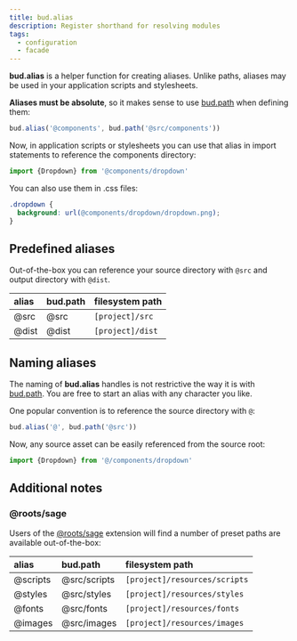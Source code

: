 ```yaml
---
title: bud.alias
description: Register shorthand for resolving modules
tags:
  - configuration
  - facade
---
```


**bud.alias** is a helper function for creating aliases. Unlike paths, aliases may be used in your application scripts and stylesheets.

**Aliases must be absolute**, so it makes sense to use [bud.path](/reference/bud.path) when defining them:

```ts
bud.alias('@components', bud.path('@src/components'))
```

Now, in application scripts or stylesheets you can use that alias in import statements to reference the components directory:

```ts
import {Dropdown} from '@components/dropdown'
```

You can also use them in .css files:

```css
.dropdown {
  background: url(@components/dropdown/dropdown.png);
}
```

## Predefined aliases

Out-of-the-box you can reference your source directory with `@src` and output directory with `@dist`.

| alias | bud.path | filesystem path  |
| :---- | :------- | :--------------- |
| @src  | @src     | `[project]/src`  |
| @dist | @dist    | `[project]/dist` |

## Naming aliases

The naming of **bud.alias** handles is not restrictive the way it is with [bud.path](/reference/bud.path). You are free to start an alias with any character you like.

One popular convention is to reference the source directory with `@`:

```ts
bud.alias('@', bud.path('@src'))
```

Now, any source asset can be easily referenced from the source root:

```ts
import {Dropdown} from '@/components/dropdown'
```

## Additional notes

### @roots/sage

Users of the [@roots/sage](/extensions/sage) extension will find a number of preset paths are available out-of-the-box:

| alias    | bud.path     | filesystem path               |
| :------- | :----------- | :---------------------------- |
| @scripts | @src/scripts | `[project]/resources/scripts` |
| @styles  | @src/styles  | `[project]/resources/styles`  |
| @fonts   | @src/fonts   | `[project]/resources/fonts`   |
| @images  | @src/images  | `[project]/resources/images`  |
